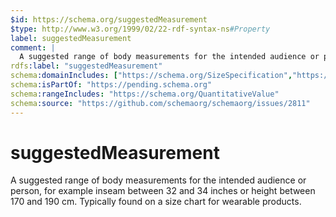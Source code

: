 ```yaml
---
$id: https://schema.org/suggestedMeasurement
$type: http://www.w3.org/1999/02/22-rdf-syntax-ns#Property
label: suggestedMeasurement
comment: |
  A suggested range of body measurements for the intended audience or person, for example inseam between 32 and 34 inches or height between 170 and 190 cm. Typically found on a size chart for wearable products.
rdfs:label: "suggestedMeasurement"
schema:domainIncludes: ["https://schema.org/SizeSpecification","https://schema.org/PeopleAudience"]
schema:isPartOf: "https://pending.schema.org"
schema:rangeIncludes: "https://schema.org/QuantitativeValue"
schema:source: "https://github.com/schemaorg/schemaorg/issues/2811"
---
```


# suggestedMeasurement

A suggested range of body measurements for the intended audience or person, for example inseam between 32 and 34 inches or height between 170 and 190 cm. Typically found on a size chart for wearable products.

